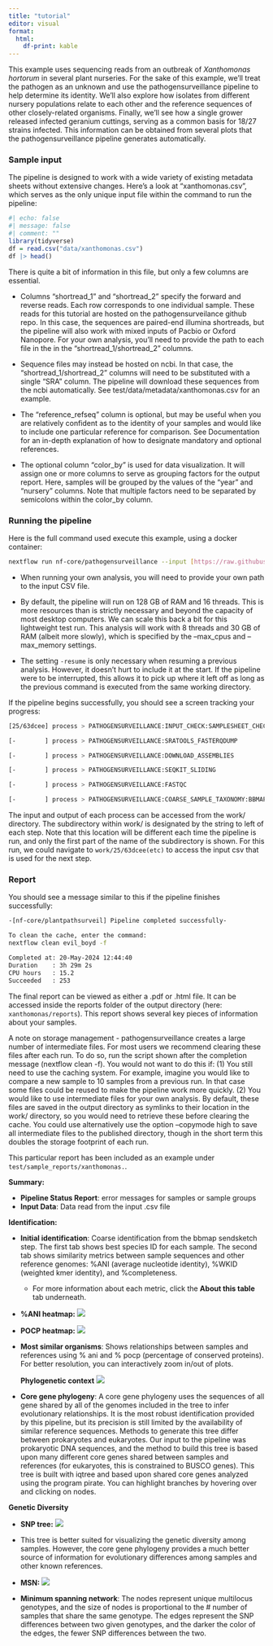 ```yaml
---
title: "tutorial"
editor: visual
format:
  html:
    df-print: kable
---
```


This example uses sequencing reads from an outbreak of *Xanthomonas hortorum* in several plant nurseries. For the sake of this example, we'll treat the pathogen as an unknown and use the pathogensurveillance pipeline to help determine its identity. We'll also explore how isolates from different nursery populations relate to each other and the reference sequences of other closely-related organisms. Finally, we'll see how a single grower released infected geranium cuttings, serving as a common basis for 18/27 strains infected. This information can be obtained from several plots that the pathogensurveillance pipeline generates automatically.

### Sample input

The pipeline is designed to work with a wide variety of existing metadata sheets without extensive changes. Here's a look at "xanthomonas.csv", which serves as the only unique input file within the command to run the pipeline:

```r
#| echo: false
#| message: false
#| comment: ""
library(tidyverse)
df = read.csv("data/xanthomonas.csv")
df |> head()
```

There is quite a bit of information in this file, but only a few columns are essential.

-   Columns "shortread_1" and "shortread_2" specify the forward and reverse reads. Each row corresponds to one individual sample. These reads for this tutorial are hosted on the pathogensurveilance github repo. In this case, the sequences are paired-end illumina shortreads, but the pipeline will also work with mixed inputs of Pacbio or Oxford Nanopore. For your own analysis, you'll need to provide the path to each file in the in the "shortread_1/shortread_2" columns.

-   Sequence files may instead be hosted on ncbi. In that case, the "shortread_1/shortread_2" columns will need to be substituted with a single "SRA" column. The pipeline will download these sequences from the ncbi automatically. See test/data/metadata/xanthomonas.csv for an example.

-   The "reference_refseq" column is optional, but may be useful when you are relatively confident as to the identity of your samples and would like to include one particular reference for comparison. See Documentation for an in-depth explanation of how to designate mandatory and optional references.

-   The optional column "color_by" is used for data visualization. It will assign one or more columns to serve as grouping factors for the output report. Here, samples will be grouped by the values of the "year" and "nursery" columns. Note that multiple factors need to be separated by semicolons within the color_by column.

### Running the pipeline

Here is the full command used execute this example, using a docker container:

``` bash
nextflow run nf-core/pathogensurveillance --input [https://raw.githubusercontent.com/grunwaldlab/pathogensurveillance/master/test/data/metadata](https://raw.githubusercontent.com/grunwaldlab/pathogensurveillance/master/test/data/metadata_small.csv){.uri}[/xanthomonas.csv](https://raw.githubusercontent.com/grunwaldlab/pathogensurveillance/master/test/data/metadata/xanthomonas.csv) --outdir xanthomonas --download_bakta_db true -profile docker -resume --max_cpus 8 --max_memory 31GB -resume
```

-   When running your own analysis, you will need to provide your own path to the input CSV file.

-   By default, the pipeline will run on 128 GB of RAM and 16 threads. This is more resources than is strictly necessary and beyond the capacity of most desktop computers. We can scale this back a bit for this lightweight test run. This analysis will work with 8 threads and 30 GB of RAM (albeit more slowly), which is specified by the --max_cpus and --max_memory settings.

-   The setting `-resume` is only necessary when resuming a previous analysis. However, it doesn't hurt to include it at the start. If the pipeline were to be interrupted, this allows it to pick up where it left off as long as the previous command is executed from the same working directory.

If the pipeline begins successfully, you should see a screen tracking your progress:

``` bash
[25/63dcee] process > PATHOGENSURVEILLANCE:INPUT_CHECK:SAMPLESHEET_CHECK (xanthomonas.csv)[100%] 1 of 1

[-        ] process > PATHOGENSURVEILLANCE:SRATOOLS_FASTERQDUMP                              -

[-        ] process > PATHOGENSURVEILLANCE:DOWNLOAD_ASSEMBLIES                               -

[-        ] process > PATHOGENSURVEILLANCE:SEQKIT_SLIDING                                    -

[-        ] process > PATHOGENSURVEILLANCE:FASTQC                                            -

[-        ] process > PATHOGENSURVEILLANCE:COARSE_SAMPLE_TAXONOMY:BBMAP_SENDSKETCH           -
```

The input and output of each process can be accessed from the work/ directory. The subdirectory within work/ is designated by the string to left of each step. Note that this location will be different each time the pipeline is run, and only the first part of the name of the subdirectory is shown. For this run, we could navigate to `work/25/63dcee(etc)` to access the input csv that is used for the next step.

### Report

You should see a message similar to this if the pipeline finishes successfully:

``` bash
-[nf-core/plantpathsurveil] Pipeline completed successfully-

To clean the cache, enter the command: 
nextflow clean evil_boyd -f 

Completed at: 20-May-2024 12:44:40
Duration    : 3h 29m 2s
CPU hours   : 15.2
Succeeded   : 253
```

The final report can be viewed as either a .pdf or .html file. It can be accessed inside the reports folder of the output directory (here: `xanthomonas/reports`). This report shows several key pieces of information about your samples.

A note on storage management - pathogensurveillance creates a large number of intermediate files. For most users we recommend clearing these files after each run. To do so, run the script shown after the completion message (nextflow clean <your_run_name> -f). You would not want to do this if: (1) You still need to use the caching system. For example, imagine you would like to compare a new sample to 10 samples from a previous run. In that case some files could be reused to make the pipeline work more quickly. (2) You would like to use intermediate files for your own analysis. By default, these files are saved in the output directory as symlinks to their location in the work/ directory, so you would need to retrieve these before clearing the cache. You could use alternatively use the option --copymode high to save all intermediate files to the published directory, though in the short term this doubles the storage footprint of each run.

This particular report has been included as an example under `test/sample_reports/xanthomonas.`.

**Summary:**

-   **Pipeline Status Report**: error messages for samples or sample groups
-   **Input Data**: Data read from the input .csv file

**Identification:**

-   **Initial identification**: Coarse identification from the bbmap sendsketch step. The first tab shows best species ID for each sample*.* The second tab shows similarity metrics between sample sequences and other reference genomes: %ANI (average nucleotide identity), %WKID (weighted kmer identity), and %completeness.

    -   For more information about each metric, click the **About this table** tab underneath.

-   **%ANI heatmap:** ![](images/report_ani_heatmap.png)

-   **POCP heatmap:** ![](images/report_POCP_heatmap.png)

-   **Most similar organisms**: Shows relationships between samples and references using % ani and % pocp (percentage of conserved proteins). For better resolution, you can interactively zoom in/out of plots.

    **Phylogenetic context** ![](images/report_core_gene_phylogeny.png)

-   **Core gene phylogeny**: A core gene phylogeny uses the sequences of all gene shared by all of the genomes included in the tree to infer evolutionary relationships. It is the most robust identification provided by this pipeline, but its precision is still limited by the availability of similar reference sequences. Methods to generate this tree differ between prokaryotes and eukaryotes. Our input to the pipeline was prokaryotic DNA sequences, and the method to build this tree is based upon many different core genes shared between samples and references (for eukaryotes, this is constrained to BUSCO genes). This tree is built with iqtree and based upon shared core genes analyzed using the program pirate. You can highlight branches by hovering over and clicking on nodes.

**Genetic Diversity**

-   **SNP tree:** ![](images/report_snp_tree.png)

-   This tree is better suited for visualizing the genetic diversity among samples. However, the core gene phylogeny provides a much better source of information for evolutionary differences among samples and other known references.

-   **MSN:** ![](images/Xan_MSN_0.01.png)

-   **Minimum spanning network**: The nodes represent unique multilocus genotypes, and the size of nodes is proportional to the \# number of samples that share the same genotype. The edges represent the SNP differences between two given genotypes, and the darker the color of the edges, the fewer SNP differences between the two.
